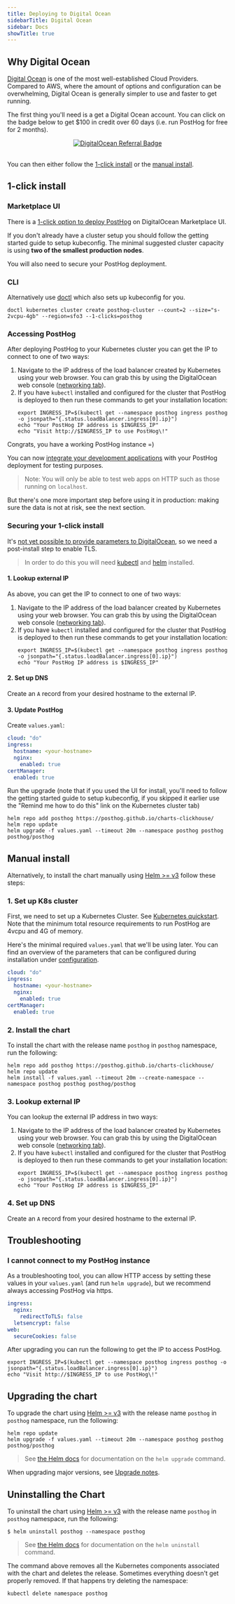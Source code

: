 ```yaml
---
title: Deploying to Digital Ocean
sidebarTitle: Digital Ocean
sidebar: Docs
showTitle: true
---
```


## Why Digital Ocean

[Digital Ocean](https://digitalocean.com) is one of the most well-established Cloud Providers. Compared to AWS, where the amount of options and configuration can be overwhelming, Digital Ocean is generally simpler to use and faster to get running. 
<br />

The first thing you'll need is a get a Digital Ocean account. You can click on the badge below to get $100 in credit over 60 days (i.e. run PostHog for free for 2 months).
<br />

<center>
  <a href="https://www.digitalocean.com/?refcode=6a26a2c395b0&utm_campaign=Referral_Invite&utm_medium=Referral_Program&utm_source=badge" title="DigitalOcean Referral">
    <img alt="DigitalOcean Referral Badge" src="https://web-platforms.sfo2.cdn.digitaloceanspaces.com/WWW/Badge%201.svg" />
  </a>
</center>
<br />

You can then either follow the [1-click install](#1-click-install) or the [manual install](#manual-install).

## 1-click install

### Marketplace UI
There is a [1-click option to deploy PostHog](https://marketplace.digitalocean.com/apps/posthog-1) on DigitalOcean Marketplace UI.

If you don't already have a cluster setup you should follow the getting started guide to setup kubeconfig. The minimal suggested cluster capacity is using **two of the smallest production nodes**.

You will also need to secure your PostHog deployment.

### CLI
Alternatively use [doctl](https://github.com/digitalocean/doctl) which also sets up kubeconfig for you.

```console
doctl kubernetes cluster create posthog-cluster --count=2 --size="s-2vcpu-4gb" --region=sfo3 --1-clicks=posthog
```

### Accessing PostHog

After deploying PostHog to your Kubernetes cluster you can get the IP to connect to one of two ways:

1. Navigate to the IP address of the load balancer created by Kubernetes using your web browser. You can grab this by using the DigitalOcean web console ([networking tab](https://cloud.digitalocean.com/networking/load_balancers)).
2. If you have `kubectl` installed and configured for the cluster that PostHog is deployed to then run these commands to get your installation location:
    ```console
    export INGRESS_IP=$(kubectl get --namespace posthog ingress posthog -o jsonpath="{.status.loadBalancer.ingress[0].ip}")
    echo "Your PostHog IP address is $INGRESS_IP"
    echo "Visit http://$INGRESS_IP to use PostHog\!"
    ```

Congrats, you have a working PostHog instance =)

You can now [integrate your development applications](/docs/integrate) with your PostHog deployment for testing purposes.

> Note: You will only be able to test web apps on HTTP such as those running on `localhost`.

But there's one more important step before using it in production: making sure the data is not at risk, see the next section.

### Securing your 1-click install

It's [not yet possible to provide parameters to DigitalOcean](https://github.com/digitalocean/marketplace-kubernetes/issues/230), so we need a post-install step to enable TLS.

> In order to do this you will need [kubectl](https://kubernetes.io/docs/tasks/tools/) and [helm](https://helm.sh/) installed.

#### 1. Lookup external IP

As above, you can get the IP to connect to one of two ways:

1. Navigate to the IP address of the load balancer created by Kubernetes using your web browser. You can grab this by using the DigitalOcean web console ([networking tab](https://cloud.digitalocean.com/networking/load_balancers)).
2. If you have `kubectl` installed and configured for the cluster that PostHog is deployed to then run these commands to get your installation location:
    ```console
    export INGRESS_IP=$(kubectl get --namespace posthog ingress posthog -o jsonpath="{.status.loadBalancer.ingress[0].ip}")
    echo "Your PostHog IP address is $INGRESS_IP"
    ```

#### 2. Set up DNS

Create an `A` record from your desired hostname to the external IP.

#### 3. Update PostHog

Create `values.yaml`:

```yaml
cloud: "do"
ingress:
  hostname: <your-hostname>
  nginx:
    enabled: true
certManager:
  enabled: true
```

Run the upgrade (note that if you used the UI for install, you'll need to follow the getting started guide to setup kubeconfig, if you skipped it earlier use the "Remind me how to do this" link on the Kubernetes cluster tab)

```
helm repo add posthog https://posthog.github.io/charts-clickhouse/
helm repo update
helm upgrade -f values.yaml --timeout 20m --namespace posthog posthog posthog/posthog
```

## Manual install

Alternatively, to install the chart manually using [Helm >= v3](https://helm.sh/) follow these steps:

### 1. Set up K8s cluster
  
First, we need to set up a Kubernetes Cluster. See [Kubernetes quickstart](https://docs.digitalocean.com/products/kubernetes/quickstart/). Note that the minimum total resource requirements to run PostHog are 4vcpu and 4G of memory. 

Here's the minimal required `values.yaml` that we'll be using later. You can find an overview of the parameters that can be configured during installation under [configuration](/docs/self-host/deploy/configuration).
```yaml
cloud: "do"
ingress:
  hostname: <your-hostname>
  nginx:
    enabled: true
certManager:
  enabled: true
```

### 2. Install the chart

To install the chart with the release name `posthog` in `posthog` namespace, run the following:

```console
helm repo add posthog https://posthog.github.io/charts-clickhouse/
helm repo update
helm install -f values.yaml --timeout 20m --create-namespace --namespace posthog posthog posthog/posthog
```

### 3. Lookup external IP

You can lookup the external IP address in two ways:

1. Navigate to the IP address of the load balancer created by Kubernetes using your web browser. You can grab this by using the DigitalOcean web console ([networking tab](https://cloud.digitalocean.com/networking/load_balancers)).
2. If you have `kubectl` installed and configured for the cluster that PostHog is deployed to then run these commands to get your installation location:
    ```console
    export INGRESS_IP=$(kubectl get --namespace posthog ingress posthog -o jsonpath="{.status.loadBalancer.ingress[0].ip}")
    echo "Your PostHog IP address is $INGRESS_IP"
    ```

### 4. Set up DNS

Create an `A` record from your desired hostname to the external IP.

## Troubleshooting

### I cannot connect to my PostHog instance
As a troubleshooting tool, you can allow HTTP access by setting these values in your `values.yaml` (and run `helm upgrade`), but we recommend always accessing PostHog via https.
```yaml
ingress:
  nginx:
    redirectToTLS: false
  letsencrypt: false
web:
  secureCookies: false
```

After upgrading you can run the following to get the IP to access PostHog.

```console
export INGRESS_IP=$(kubectl get --namespace posthog ingress posthog -o jsonpath="{.status.loadBalancer.ingress[0].ip}")
echo "Visit http://$INGRESS_IP to use PostHog\!"
```

## Upgrading the chart

To upgrade the chart using [Helm >= v3](https://helm.sh/) with the release name `posthog` in `posthog` namespace, run the following:

```console
helm repo update
helm upgrade -f values.yaml --timeout 20m --namespace posthog posthog posthog/posthog
```

> See [the Helm docs](https://helm.sh/docs/helm/helm_upgrade/) for documentation on the `helm upgrade` command.

When upgrading major versions, see [Upgrade notes](/docs/self-host/deploy/upgrade-notes).


## Uninstalling the Chart

To uninstall the chart using [Helm >= v3](https://helm.sh/) with the release name `posthog` in `posthog` namespace, run the following:
```console
$ helm uninstall posthog --namespace posthog
```

> See [the Helm docs](https://helm.sh/docs/helm/helm_uninstall/) for documentation on the `helm uninstall` command.

The command above removes all the Kubernetes components associated with the chart and deletes the release. Sometimes everything doesn't get properly removed. If that happens try deleting the namespace:
```console
kubectl delete namespace posthog
```
